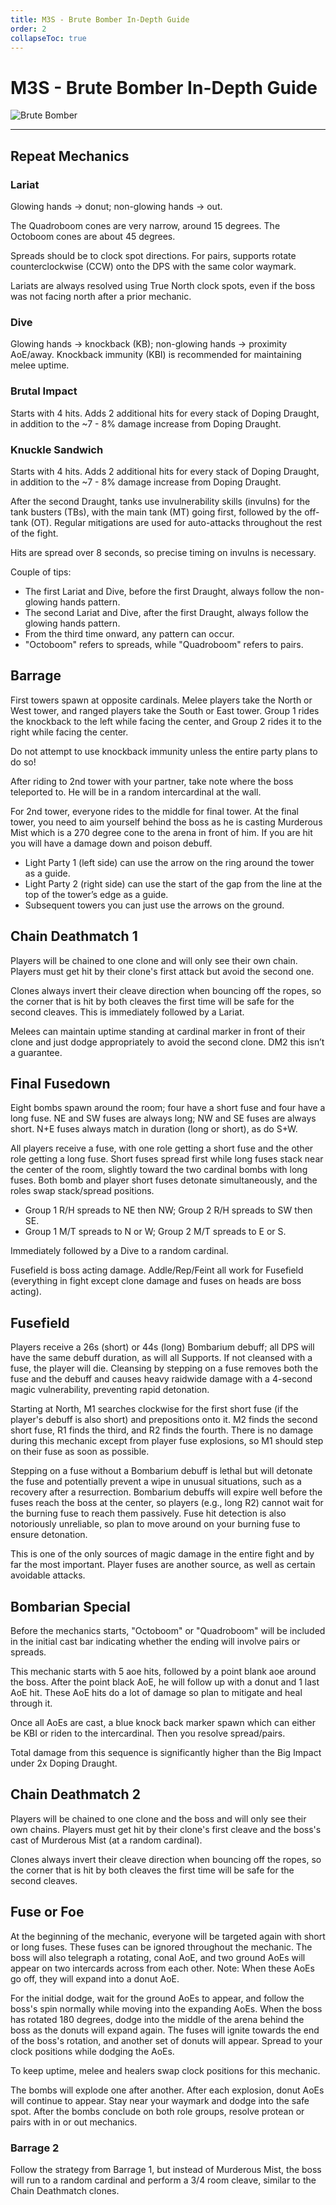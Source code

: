 ```yaml
---
title: M3S - Brute Bomber In-Depth Guide
order: 2
collapseToc: true
---
```


# M3S - Brute Bomber In-Depth Guide

![Brute Bomber](/images/thumbnails/savage/aac_lhw/m3s.png)

---

## Repeat Mechanics

### Lariat

Glowing hands -> donut; non-glowing hands -> out.
    
The Quadroboom cones are very narrow, around 15 degrees. The Octoboom cones are about 45 degrees.
    
Spreads should be to clock spot directions. For pairs, supports rotate counterclockwise (CCW) onto the DPS with the same color waymark.
    
Lariats are always resolved using True North clock spots, even if the boss was not facing north after a prior mechanic.

### Dive

Glowing hands -> knockback (KB); non-glowing hands -> proximity AoE/away.
Knockback immunity (KBI) is recommended for maintaining melee uptime.

### Brutal Impact

Starts with 4 hits. Adds 2 additional hits for every stack of Doping Draught, in addition to the ~7 - 8% damage increase from Doping Draught.

### Knuckle Sandwich

Starts with 4 hits. Adds 2 additional hits for every stack of Doping Draught, in addition to the ~7 - 8% damage increase from Doping Draught.
    
After the second Draught, tanks use invulnerability skills (invulns) for the tank busters (TBs), with the main tank (MT) going first, 
followed by the off-tank (OT). Regular mitigations are used for auto-attacks throughout the rest of the fight. 

Hits are spread over 8 seconds, so precise timing on invulns is necessary.

Couple of tips:
- The first Lariat and Dive, before the first Draught, always follow the non-glowing hands pattern.
- The second Lariat and Dive, after the first Draught, always follow the glowing hands pattern.
- From the third time onward, any pattern can occur.
- "Octoboom" refers to spreads, while "Quadroboom" refers to pairs.

## Barrage

First towers spawn at opposite cardinals. Melee players take the North or West tower, and ranged players take the South or East tower. 
Group 1 rides the knockback to the left while facing the center, and Group 2 rides it to the right while facing the center.

Do not attempt to use knockback immunity unless the entire party plans to do so!

After riding to 2nd tower with your partner, take note where the boss teleported to. 
He will be in a random intercardinal at the wall. 

For 2nd tower, everyone rides to the middle for final tower. 
At the final tower, you need to aim yourself behind the boss as he is casting Murderous Mist which is a 270 degree cone to the arena in front of him. 
If you are hit you will have a damage down and poison debuff.

- Light Party 1 (left side) can use the arrow on the ring around the tower as a guide.
- Light Party 2 (right side) can use the start of the gap from the line at the top of the tower’s edge as a guide.
- Subsequent  towers you can just use the arrows on the ground. 

## Chain Deathmatch 1

Players will be chained to one clone and will only see their own chain. 
Players must get hit by their clone's first attack but avoid the second one.

Clones always invert their cleave direction when bouncing off the ropes,
so the corner that is hit by both cleaves the first time will be safe for the second cleaves.
This is immediately followed by a Lariat.

Melees can maintain uptime standing at cardinal marker in front of their clone and just dodge appropriately to avoid the second clone. 
DM2 this isn’t a guarantee.

## Final Fusedown

Eight bombs spawn around the room; four have a short fuse and four have a long fuse. 
NE and SW fuses are always long; NW and SE fuses are always short. 
N+E fuses always match in duration (long or short), as do S+W.

All players receive a fuse, with one role getting a short fuse and the other role getting a long fuse. 
Short fuses spread first while long fuses stack near the center of the room, slightly toward the two cardinal bombs with long fuses. 
Both bomb and player short fuses detonate simultaneously, and the roles swap stack/spread positions.

* Group 1 R/H spreads to NE then NW; Group 2 R/H spreads to SW then SE.
* Group 1 M/T spreads to N or W; Group 2 M/T spreads to E or S.

Immediately followed by a Dive to a random cardinal.

Fusefield is boss acting damage. Addle/Rep/Feint all work for Fusefield (everything in fight except clone damage and fuses on heads are boss acting).

## Fusefield

Players receive a 26s (short) or 44s (long) Bombarium debuff; all DPS will have the same debuff duration, as will all Supports. 
If not cleansed with a fuse, the player will die.
Cleansing by stepping on a fuse removes both the fuse and the debuff and causes heavy raidwide damage with a 4-second magic vulnerability,
preventing rapid detonation.

Starting at North, M1 searches clockwise for the first short fuse (if the player's debuff is also short) and prepositions onto it. 
M2 finds the second short fuse, R1 finds the third, and R2 finds the fourth. 
There is no damage during this mechanic except from player fuse explosions, so M1 should step on their fuse as soon as possible.

Stepping on a fuse without a Bombarium debuff is lethal but will detonate the fuse and potentially prevent a wipe in unusual situations,
such as a recovery after a resurrection. Bombarium debuffs will expire well before the fuses reach the boss at the center,
so players (e.g., long R2) cannot wait for the burning fuse to reach them passively.
Fuse hit detection is also notoriously unreliable, so plan to move around on your burning fuse to ensure detonation.

This is one of the only sources of magic damage in the entire fight and by far the most important.
Player fuses are another source, as well as certain avoidable attacks.

## Bombarian Special

Before the mechanics starts, "Octoboom" or "Quadroboom" will be included in the initial cast bar indicating whether the ending will involve pairs or spreads.

This mechanic starts with 5 aoe hits, followed by a point blank aoe around the boss. 
After the point black AoE, he will follow up with a donut and 1 last AoE hit.
These AoE hits do a lot of damage so plan to mitigate and heal through it.

Once all AoEs are cast, a blue knock back marker spawn which can either be KBI or riden to the intercardinal.
Then you resolve spread/pairs. 

Total damage from this sequence is significantly higher than the Big Impact under 2x Doping Draught.

## Chain Deathmatch 2

Players will be chained to one clone and the boss and will only see their own chains. 
Players must get hit by their clone's first cleave and the boss's cast of Murderous Mist (at a random cardinal).

Clones always invert their cleave direction when bouncing off the ropes,
so the corner that is hit by both cleaves the first time will be safe for the second cleaves.

## Fuse or Foe

At the beginning of the mechanic, everyone will be targeted again with short or long fuses. 
These fuses can be ignored throughout the mechanic.
The boss will also telegraph a rotating, conal AoE, and two ground AoEs will appear on two intercards across from each other. 
Note: When these AoEs go off, they will expand into a donut AoE.

For the initial dodge, wait for the ground AoEs to appear, and follow the boss's spin normally while moving into the expanding AoEs.
When the boss has rotated 180 degrees, dodge into the middle of the arena behind the boss as the donuts will expand again.
The fuses will ignite towards the end of the boss's rotation, and another set of donuts will appear. 
Spread to your clock positions while dodging the AoEs.

To keep uptime, melee and healers swap clock positions for this mechanic.

The bombs will explode one after another. 
After each explosion, donut AoEs will continue to appear. 
Stay near your waymark and dodge into the safe spot. 
After the bombs conclude on both role groups, resolve protean or pairs with in or out mechanics.

### Barrage 2

Follow the strategy from Barrage 1, but instead of Murderous Mist,
the boss will run to a random cardinal and perform a 3/4 room cleave, similar to the Chain Deathmatch clones.